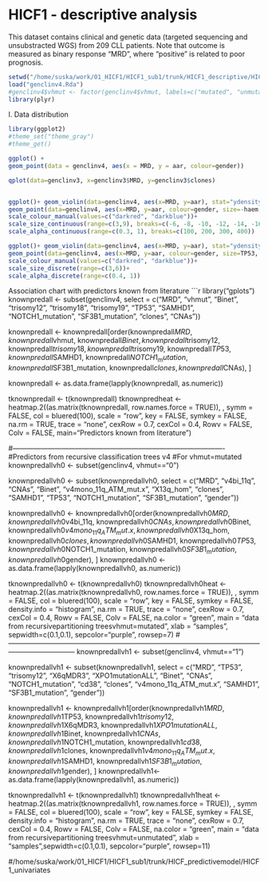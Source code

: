 HICF1 - descriptive analysis
============================

This dataset contains clinical and genetic data (targeted sequencing and unsubstracted WGS) from 209 CLL patients. Note that outcome is measured as binary response "MRD", where "positive" is related to poor prognosis.

```r
setwd("/home/suska/work/01_HICF1/HICF1_sub1/trunk/HICF1_descriptive/HICF1_descriptive_v4")
load("genclinv4.Rda")
#genclinv4$vhmut <- factor(genclinv4$vhmut, labels=c("mutated", "unmutated"))
library(plyr)
```

I. Data distribution

```r
library(ggplot2)
#theme_set("theme_gray")
#theme_get()

ggplot() +
geom_point(data = genclinv4, aes(x = MRD, y = aar, colour=gender))

qplot(data=genclinv3, x=genclinv3$MRD, y=genclinv3$clones)


ggplot()+ geom_violin(data=genclinv4, aes(x=MRD, y=aar), stat="ydensity") +
geom_point(data=genclinv4, aes(x=MRD, y=aar, colour=gender, size=-haem, alpha=WBC), position = position_jitter(width = .2))+
scale_colour_manual(values=c("darkred", "darkblue"))+
scale_size_continuous(range=c(3,9), breaks=c(-6, -8, -10, -12, -14, -16))+
scale_alpha_continuous(range=c(0.3, 1), breaks=c(100, 200, 300, 400))

ggplot()+ geom_violin(data=genclinv4, aes(x=MRD, y=aar), stat="ydensity") +
geom_point(data=genclinv4, aes(x=MRD, y=aar, colour=gender, size=TP53, alpha=SAMHD1), position = position_jitter(width = .2))+
scale_colour_manual(values=c("darkred", "darkblue"))+
scale_size_discrete(range=c(3,6))+
scale_alpha_discrete(range=c(0.4, 1))
```
Association chart with predictors known from literature
```r
library("gplots")
knownpredall <- subset(genclinv4, select = c("MRD", "vhmut", "Binet", "trisomy12", "trisomy18", "trisomy19", "TP53", 
    "SAMHD1", "NOTCH1_mutation", "SF3B1_mutation", "clones", "CNAs"))

knownpredall <- knownpredall[order(knownpredall$MRD, knownpredall$vhmut, knownpredall$Binet, knownpredall$trisomy12, knownpredall$trisomy18, knownpredall$trisomy19, knownpredall$TP53, 
    knownpredall$SAMHD1, knownpredall$NOTCH1_mutation, knownpredall$SF3B1_mutation, knownpredall$clones, knownpredall$CNAs), ]

knownpredall <- as.data.frame(lapply(knownpredall, as.numeric))

tknownpredall <- t(knownpredall)
tknownpredheat <- heatmap.2((as.matrix(tknownpredall, row.names.force = TRUE)), 
    , symm = FALSE, col = bluered(100), scale = "row", key = FALSE, symkey = FALSE, 
    na.rm = TRUE, trace = "none", cexRow = 0.7, 
    cexCol = 0.4, Rowv = FALSE, Colv = FALSE, main="Predictors known from literature")

#-------------------------------------------------------------------------------------------
#Predictors from recursive classification trees v4
#For vhmut=mutated 
knownpredallvh0 <- subset(genclinv4, vhmut=="0")

knownpredallvh0 <- subset(knownpredallvh0, select = c("MRD", "v4bi_11q", "CNAs", "Binet", "v4mono_11q_ATM_mut.x", "X13q_hom", "clones", "SAMHD1", "TP53", "NOTCH1_mutation", "SF3B1_mutation", "gender"))

knownpredallvh0 <- knownpredallvh0[order(knownpredallvh0$MRD, knownpredallvh0$v4bi_11q, knownpredallvh0$CNAs, knownpredallvh0$Binet, knownpredallvh0$v4mono_11q_ATM_mut.x, knownpredallvh0$X13q_hom, knownpredallvh0$clones, knownpredallvh0$SAMHD1, knownpredallvh0$TP53, knownpredallvh0$NOTCH1_mutation, knownpredallvh0$SF3B1_mutation, knownpredallvh0$gender), ]
knownpredallvh0 <- as.data.frame(lapply(knownpredallvh0, as.numeric))

tknownpredallvh0 <- t(knownpredallvh0)
tknownpredallvh0heat <- heatmap.2((as.matrix(tknownpredallvh0, row.names.force = TRUE)), 
    , symm = FALSE, col = bluered(100), scale = "row", key = FALSE, symkey = FALSE, 
    density.info = "histogram", na.rm = TRUE, trace = "none", cexRow = 0.7, 
    cexCol = 0.4, Rowv = FALSE, Colv = FALSE, na.color = "green", main = "data from recursive\n partitioning trees\n vhmut=mutated", 
    xlab = "samples", sepwidth=c(0.1,0.1), sepcolor="purple", rowsep=7)
#-----------------------------------------------------------------------------------------------------------------------------------------
knownpredallvh1 <- subset(genclinv4, vhmut=="1")

knownpredallvh1 <- subset(knownpredallvh1, select = c("MRD", "TP53", "trisomy12", "X6qMDR3", "XPO1mutationALL", "Binet", "CNAs", "NOTCH1_mutation", "cd38", "clones", "v4mono_11q_ATM_mut.x", "SAMHD1", "SF3B1_mutation", "gender"))

knownpredallvh1 <- knownpredallvh1[order(knownpredallvh1$MRD, knownpredallvh1$TP53, knownpredallvh1$trisomy12, knownpredallvh1$X6qMDR3, knownpredallvh1$XPO1mutationALL, knownpredallvh1$Binet, knownpredallvh1$CNAs, knownpredallvh1$NOTCH1_mutation, knownpredallvh1$cd38, knownpredallvh1$clones, knownpredallvh1$v4mono_11q_ATM_mut.x, knownpredallvh1$SAMHD1, knownpredallvh1$SF3B1_mutation, knownpredallvh1$gender), ]
knownpredallvh1<- as.data.frame(lapply(knownpredallvh1, as.numeric))

tknownpredallvh1 <- t(knownpredallvh1)
tknownpredallvh1heat <- heatmap.2((as.matrix(tknownpredallvh1, row.names.force = TRUE)), 
    , symm = FALSE, col = bluered(100), scale = "row", key = FALSE, symkey = FALSE, 
    density.info = "histogram", na.rm = TRUE, trace = "none", cexRow = 0.7, 
    cexCol = 0.4, Rowv = FALSE, Colv = FALSE, na.color = "green", main = "data from recursive\n partitioning trees\n vhmut=unmutated", 
    xlab = "samples",sepwidth=c(0.1,0.1), sepcolor="purple", rowsep=11)


#/home/suska/work/01_HICF1/HICF1_sub1/trunk/HICF_predictivemodel/HICF1_univariates

